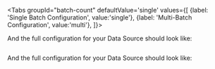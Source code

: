 

<Tabs
    groupId="batch-count"
    defaultValue='single'
    values={[
    {label: 'Single Batch Configuration', value:'single'},
    {label: 'Multi-Batch Configuration', value:'multi'},
    ]}>

  <TabItem value="single">

  <ConfigForAssetsInferredSingle />

And the full configuration for your Data Source should look like:

```python name="version-0.17.23 full datasource_config for inferred spark single batch datasource"
```

  </TabItem>
  <TabItem value="multi">

  <ConfigForAssetsInferredMulti />

And the full configuration for your Data Source should look like:

```python name="version-0.17.23 full datasource_config for inferred spark multi batch datasource"
```

  </TabItem>
  </Tabs>